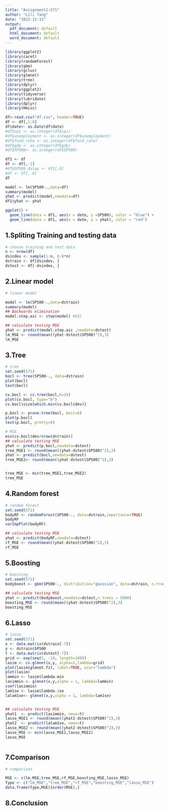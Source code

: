 ```yaml
---
title: "Assignment2-571"
author: "Lili Tang"
date: "2022-12-13"
output:
  pdf_document: default
  html_document: default
  word_document: default
---
```


```r
library(ggplot2)
library(caret)
library(randomForest)
library(gbm)
library(gclus)
library(glmnet)
library(tree)
library(dplyr)
library(ggplot2)
library(tidyverse)
library(lubridate)
library(dplyr)
library(Hmisc)
```





```r
df<-read.csv("df.csv", header=TRUE)
df <- df[,1:8]
df$date<- as.Date(df$date)
#df$cpi <- as.integer(df$cpi)
#df$unemployment <- as.integer(df$unemployment)
#df$fund_rate <- as.integer(df$fund_rate)
#df$gdp <- as.integer(df$gdp)
#df$SP500<- as.integer(df$SP500)

df1 <- df
df <- df[,-1]
#df$SP500_dalay <- df1[,8]
#df <- df[,-8]
df
```

```r
model <- lm(SP500~.,data=df)
summary(model)
yhat <- predict(model,newdata=df)
df1$yhat <- yhat

```



```r
ggplot() +
  geom_line(data = df1, aes(x = date, y =SP500), color = "blue") +
  geom_line(data = df1, aes(x = date, y = yhat), color = "red")
```


## 1.Spliting Training and testing data 

```r
# choose training and test data
n <- nrow(df)
dsindex <- sample(1:n, 0.8*n)
dstrain <- df[dsindex, ]
dstest <- df[-dsindex, ]
```


## 2.Linear model
```r
# linear model

model <- lm(SP500~.,data=dstrain)
summary(model)
## Backwards elimination
model.step.aic <- step(model) #AIC

## calculate testing MSE
yhat <- predict(model.step.aic ,newdata=dstest)
lm_MSE <- round(mean((yhat-dstest$SP500)^2),3)
lm_MSE

```


## 3.Tree

```r
# tree
set.seed(571)
bocl <- tree(SP500~., data=dstrain)
plot(bocl)
text(bocl)

cv.bocl <- cv.tree(bocl,K=10)
plot(cv.bocl, type="b")
cv.bocl$size[which.min(cv.bocl$dev)]

p.bocl <- prune.tree(bocl, best=6)
plot(p.bocl)
text(p.bocl, pretty=0)

# MSE
min(cv.bocl$dev/nrow(dstrain))
## calculate testing MSE
yhat <- predict(p.bocl,newdata=dstest)
tree_MSE1 <- round(mean((yhat-dstest$SP500)^2),3)
yhat <- predict(bocl,newdata=dstest)
tree_MSE2<- round(mean((yhat-dstest$SP500)^2),3)


tree_MSE <- min(tree_MSE1,tree_MSE2)
tree_MSE

```
## 4.Random forest

```r
# random forest
set.seed(571)
bodyRF <- randomForest(SP500~., data=dstrain,importance=TRUE)
bodyRF
varImpPlot(bodyRF)

## calculate testing MSE
yhat <- predict(bodyRF,newdata=dstest)
rf_MSE <- round(mean((yhat-dstest$SP500)^2),3)
rf_MSE

```

## 5.Boosting

```r
# boosting
set.seed(571)
bodyboost <- gbm(SP500~., distribution="gaussian", data=dstrain, n.trees=5000, interaction.depth=5)

## calculate testing MSE
yhat <- predict(bodyboost,newdata=dstest,n.trees = 5000)
boosting_MSE <- round(mean((yhat-dstest$SP500)^2),3)
boosting_MSE

```
## 6.Lasso





```r
# lasso
set.seed(571)
x <- data.matrix(dstrain[-7])
y <- dstrain$SP500
t <- data.matrix(dstest[-7])
grid <- exp(seq(5, -10, length=100))
lasim <- cv.glmnet(x,y, alpha=1,lambda=grid) 
plot(lasim$glmnet.fit, label=TRUE, xvar="lambda")
plot(lasim)
lammin <- lasim$lambda.min
lasimmin <- glmnet(x,y,alpha = 1, lambda=lammin)
coef(lasimmin)
lam1se <- lasim$lambda.1se
lalam1se<- glmnet(x,y,alpha = 1, lambda=lam1se)


## calculate testing MSE
yhat1  <- predict(lasimmin, newx=t)
lasso_MSE1 <- round(mean((yhat1-dstest$SP500)^2),3)
yhat2  <- predict(lalam1se, newx=t)
lasso_MSE2 <- round(mean((yhat2-dstest$SP500)^2),3)
lasso_MSE <- min(lasso_MSE1,lasso_MSE2)
lasso_MSE



```
## 7.Comparison

```r
# comparison

MSE <- c(lm_MSE,tree_MSE,rf_MSE,boosting_MSE,lasso_MSE)
Type <- c("lm_MSE","tree_MSE","rf_MSE","boosting_MSE","lasso_MSE")
data.frame(Type,MSE)[order(MSE),]

```
## 8.Conclusion


